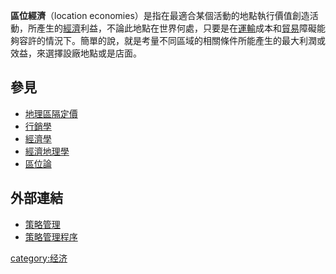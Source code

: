 {{Unreferenced |time=2020-08-07T12:42:04+00:00 }}
'''區位經濟'''（location economies）是指在最適合某個活動的地點執行價值創造活動，所產生的[[經濟|經濟]]利益，不論此地點在世界何處，只要是在[[運輸|運輸]]成本和[[貿易|貿易]]障礙能夠容許的情況下。簡單的說，就是考量不同區域的相關條件所能產生的最大利潤或效益，來選擇設廠地點或是店面。

== 參見 ==
*[[地理區隔定價|地理區隔定價]]
*[[行銷學|行銷學]]
*[[經濟學|經濟學]]
*[[經濟地理學|經濟地理學]]
*[[區位論|區位論]]
== 外部連結 ==
*[https://web.archive.org/web/20080228044359/http://www.nsc.gov.tw/_NewFiles/popular_science.asp?add_year=2006&popsc_aid=26 策略管理]
*[https://web.archive.org/web/20080510125946/http://www.filaweaving.org.tw/silk/documents/32/g322601.htm 策略管理程序]

[[category:经济|category:经济]]